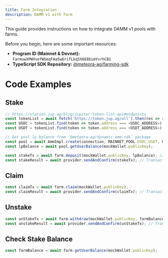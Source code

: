 ```yaml
---
title: Farm Integration
description: DAMM v1 with Farm
---
```


This guide provides instructions on how to integrate DAMM v1 pools with farms.

Before you begin, here are some important resources:

- **Program ID (Mainnet & Devnet):** `FarmuwXPWXvefWUeqFAa5w6rifLkq5X6E8bimYvrhCB1`
- **TypeScript SDK Repository:** [@meteora-ag/farming-sdk](https://github.com/MeteoraAg/reward-pool)

# Code Examples

## Stake

```typescript
// https://station.jup.ag/blog/jupiter-token-list-api#endpoints
const tokenList = await fetch('https://token.jup.ag/all').then(res => res.json());
const USDC = tokenList.find(token => token.address === <USDC_ADDRESS>);
const USDT = tokenList.find(token => token.address === <USDT_ADDRESS>);

// Get pool lp balance from `@meteora-ag/dynamic-amm-sdk` package
const pool = await AmmImpl.create(connection, MAINNET_POOL.USDC_USDT, USDC, USDT);
const lpBalance = await pool.getUserBalance(mockWallet.publicKey);

const stakeTx = await farm.deposit(mockWallet.publicKey, lpBalance); // Web3 Transaction Object
const stakeResult = await provider.sendAndConfirm(stakeTx); // Transaction hash
```

## Claim

```typescript
const claimTx = await farm.claim(mockWallet.publicKey);
const claimResult = await provider.sendAndConfirm(claimTx); // Transaction hash
```

## Unstake

```typescript
const unStakeTx = await farm.withdraw(mockWallet.publicKey, farmBalance); // Web3 Transaction Object
const unstakeResult = await provider.sendAndConfirm(unStakeTx); // Transaction hash
```


## Check Stake Balance

```typescript
const farmBalance = await farm.getUserBalance(mockWallet.publicKey);
```